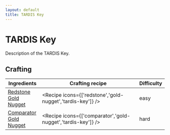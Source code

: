 ```yaml
---
layout: default
title: TARDIS Key
---
```



TARDIS Key
===================

Description of the TARDIS Key.

## Crafting

| Ingredients | Crafting recipe | Difficulty |
| ----------- | --------------- | ------------- |
| [Redstone](https://minecraft.wiki/w/Redstone)<br/>[Gold Nugget](https://minecraft.wiki/w/Gold_Nugget) | <Recipe icons={['redstone','gold-nugget','tardis-key']} /> | easy |
| [Comparator](https://minecraft.wiki/w/Comparator)<br/>[Gold Nugget](https://minecraft.wiki/w/Gold_Nugget) | <Recipe icons={['comparator','gold-nugget','tardis-key']} /> | hard |

